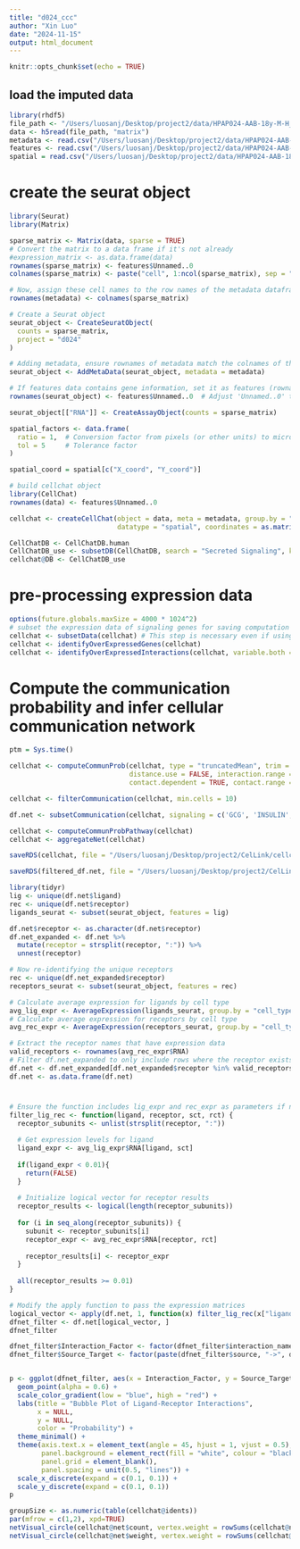 ```yaml
---
title: "d024_ccc"
author: "Xin Luo"
date: "2024-11-15"
output: html_document
---
```


```r
knitr::opts_chunk$set(echo = TRUE)
```

## load the imputed data
```r
library(rhdf5)
file_path <- "/Users/luosanj/Desktop/project2/data/HPAP024-AAB-18y-M-H_1_2_2-OCT/i_mat.h5"
data <- h5read(file_path, "matrix")
metadata <- read.csv("/Users/luosanj/Desktop/project2/data/HPAP024-AAB-18y-M-H_1_2_2-OCT/i_obs.csv")
features <- read.csv("/Users/luosanj/Desktop/project2/data/HPAP024-AAB-18y-M-H_1_2_2-OCT/i_var.csv")
spatial = read.csv("/Users/luosanj/Desktop/project2/data/HPAP024-AAB-18y-M-H_1_2_2-OCT/i_spatial.csv")
```
# create the seurat object
```r
library(Seurat)
library(Matrix)

sparse_matrix <- Matrix(data, sparse = TRUE)
# Convert the matrix to a data frame if it's not already
#expression_matrix <- as.data.frame(data)
rownames(sparse_matrix) <- features$Unnamed..0
colnames(sparse_matrix) <- paste("cell", 1:ncol(sparse_matrix), sep = "_")

# Now, assign these cell names to the row names of the metadata dataframe
rownames(metadata) <- colnames(sparse_matrix)

# Create a Seurat object
seurat_object <- CreateSeuratObject(
  counts = sparse_matrix,
  project = "d024"  
)

# Adding metadata, ensure rownames of metadata match the colnames of the expression matrix
seurat_object <- AddMetaData(seurat_object, metadata = metadata)

# If features data contains gene information, set it as features (rownames) of the Seurat object
rownames(seurat_object) <- features$Unnamed..0  # Adjust 'Unnamed..0' to the column name in features CSV

seurat_object[["RNA"]] <- CreateAssayObject(counts = sparse_matrix)
```

```r
spatial_factors <- data.frame(
  ratio = 1,  # Conversion factor from pixels (or other units) to micrometers
  tol = 5     # Tolerance factor
)

spatial_coord = spatial[c("X_coord", "Y_coord")]

# build cellchat object
library(CellChat)
rownames(data) <- features$Unnamed..0

cellchat <- createCellChat(object = data, meta = metadata, group.by = "cell_type",
                           datatype = "spatial", coordinates = as.matrix(spatial_coord), spatial.factors = spatial_factors)
```

```r
CellChatDB <- CellChatDB.human
CellChatDB_use <- subsetDB(CellChatDB, search = "Secreted Signaling", key = "annotation")
cellchat@DB <- CellChatDB_use
```

# pre-processing expression data
```r
options(future.globals.maxSize = 4000 * 1024^2)
# subset the expression data of signaling genes for saving computation cost
cellchat <- subsetData(cellchat) # This step is necessary even if using the whole database
cellchat <- identifyOverExpressedGenes(cellchat)
cellchat <- identifyOverExpressedInteractions(cellchat, variable.both = F)
```
# Compute the communication probability and infer cellular communication network
```r
ptm = Sys.time()

cellchat <- computeCommunProb(cellchat, type = "truncatedMean", trim = 0.1,
                              distance.use = FALSE, interaction.range = 250,
                              contact.dependent = TRUE, contact.range = 100)
```

```r
cellchat <- filterCommunication(cellchat, min.cells = 10)
```
```r
df.net <- subsetCommunication(cellchat, signaling = c('GCG', 'INSULIN', 'IGF', 'GIPR'))
```

```r
cellchat <- computeCommunProbPathway(cellchat)
cellchat <- aggregateNet(cellchat)
```

```r
saveRDS(cellchat, file = "/Users/luosanj/Desktop/project2/CelLink/cellchat_d024.rds")
```

```r
saveRDS(filtered_df.net, file = "/Users/luosanj/Desktop/project2/CelLink/cellchat_filtered_lr_ct.rds")
```

```r
library(tidyr)
lig <- unique(df.net$ligand)
rec <- unique(df.net$receptor)
ligands_seurat <- subset(seurat_object, features = lig)

df.net$receptor <- as.character(df.net$receptor)
df.net_expanded <- df.net %>%
  mutate(receptor = strsplit(receptor, ":")) %>%
  unnest(receptor)

# Now re-identifying the unique receptors
rec <- unique(df.net_expanded$receptor)
receptors_seurat <- subset(seurat_object, features = rec)

# Calculate average expression for ligands by cell type
avg_lig_expr <- AverageExpression(ligands_seurat, group.by = "cell_type", return.seurat = FALSE)
# Calculate average expression for receptors by cell type
avg_rec_expr <- AverageExpression(receptors_seurat, group.by = "cell_type", return.seurat = FALSE)

# Extract the receptor names that have expression data
valid_receptors <- rownames(avg_rec_expr$RNA)
# Filter df.net_expanded to only include rows where the receptor exists in valid_receptors
df.net <- df.net_expanded[df.net_expanded$receptor %in% valid_receptors, ]
df.net <- as.data.frame(df.net) 
```

# 
```r
# Ensure the function includes lig_expr and rec_expr as parameters if not done yet
filter_lig_rec <- function(ligand, receptor, sct, rct) {
  receptor_subunits <- unlist(strsplit(receptor, ":"))
  
  # Get expression levels for ligand
  ligand_expr <- avg_lig_expr$RNA[ligand, sct]
  
  if(ligand_expr < 0.01){
    return(FALSE)
  }
  
  # Initialize logical vector for receptor results
  receptor_results <- logical(length(receptor_subunits))
  
  for (i in seq_along(receptor_subunits)) {
    subunit <- receptor_subunits[i]
    receptor_expr <- avg_rec_expr$RNA[receptor, rct]
    
    receptor_results[i] <- receptor_expr
  }
  
  all(receptor_results >= 0.01)
}

# Modify the apply function to pass the expression matrices
logical_vector <- apply(df.net, 1, function(x) filter_lig_rec(x["ligand"], x["receptor"], x["source"], x["target"]))
dfnet_filter <- df.net[logical_vector, ]
dfnet_filter
```

```r
dfnet_filter$Interaction_Factor <- factor(dfnet_filter$interaction_name, levels = unique(dfnet_filter$interaction_name))
dfnet_filter$Source_Target <- factor(paste(dfnet_filter$source, "->", dfnet_filter$target), levels = unique(paste(dfnet_filter$source, "->", dfnet_filter$target)))


p <- ggplot(dfnet_filter, aes(x = Interaction_Factor, y = Source_Target, size = I(10), color = prob)) +
  geom_point(alpha = 0.6) +
  scale_color_gradient(low = "blue", high = "red") +
  labs(title = "Bubble Plot of Ligand-Receptor Interactions",
       x = NULL,
       y = NULL,
       color = "Probability") +
  theme_minimal() +
  theme(axis.text.x = element_text(angle = 45, hjust = 1, vjust = 0.5),
        panel.background = element_rect(fill = "white", colour = "black"),
        panel.grid = element_blank(),
        panel.spacing = unit(0.5, "lines")) +
  scale_x_discrete(expand = c(0.1, 0.1)) +
  scale_y_discrete(expand = c(0.1, 0.1))
p
```

```r
groupSize <- as.numeric(table(cellchat@idents))
par(mfrow = c(1,2), xpd=TRUE)
netVisual_circle(cellchat@net$count, vertex.weight = rowSums(cellchat@net$count), weight.scale = T, label.edge= F, title.name = "Number of interactions")
netVisual_circle(cellchat@net$weight, vertex.weight = rowSums(cellchat@net$weight), weight.scale = T, label.edge= F, title.name = "Interaction weights/strength")
```